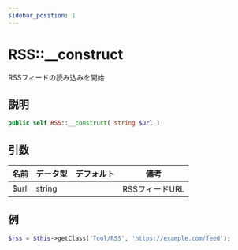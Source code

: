```yaml
---
sidebar_position: 1
---
```


# RSS::\_\_construct

RSSフィードの読み込みを開始

## 説明

```php
public self RSS::__construct( string $url )
```

## 引数

| 名前 | データ型 | デフォルト | 備考          |
| ---- | -------- | ---------- | ------------- |
| $url | string   |            | RSSフィードURL |

## 例

```php title="Controller"
$rss = $this->getClass('Tool/RSS', 'https://example.com/feed');
```
